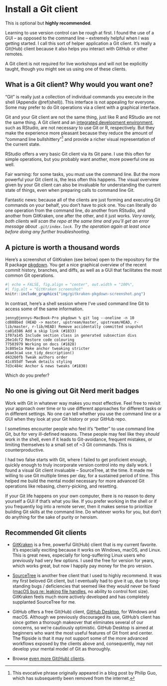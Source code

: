 # Install a Git client {#git-client}

This is optional but **highly recommended**.

Learning to use version control can be rough at first. I found the use of a GUI – as opposed to the command line – extremely helpful when I was getting started. I call this sort of helper application a Git client. It's really a Git(Hub) client because it also helps you interact with GitHub or other remotes.

A Git client is not required for live workshops and will not be explicitly taught, though you might see us using one of these clients.

## What is a Git client? Why would you want one?

"Git" is really just a collection of individual commands you execute in the shell (Appendix \@ref(shell)). This interface is not appealing for everyone. Some may prefer to do Git operations via a client with a graphical interface.

Git and your Git client are not the same thing, just like R and RStudio are not the same thing. A Git client and an [integrated development environment](https://en.wikipedia.org/wiki/Integrated_development_environment), such as RStudio, are not necessary to use Git or R, respectively. But they make the experience more pleasant because they reduce the amount of "command line bullshittery"[^1] and provide a richer visual representation of the current state.

[^1]: This evocative phrase originally appeared in a blog post by Philip Guo, which has subsequently been removed from the internet.

RStudio offers a very basic Git client via its Git pane. I use this often for simple operations, but you probably want another, more powerful one as well.

Fair warning: for some tasks, you must use the command line. But the more powerful your Git client is, the less often this happens. The visual overview given by your Git client can also be invaluable for understanding the current state of things, even when preparing calls to command line Git. 

Fantastic news: because all of the clients are just forming and executing Git commands on your behalf, you don't have to pick one.
You can literally do one operation from the command line, do another from RStudio, and another from GitKraken, one after the other, and it just works.
*Very rarely, both clients will scan the repo at the same time and you'll get an error message about `.git/index.lock`.
Try the operation again at least once before doing any further troubleshooting.*

## A picture is worth a thousand words

Here's a screenshot of GitKraken (see below) open to the repository for the R package [pkgdown](https://pkgdown.r-lib.org).
You get a nice graphical overview of the recent commit history, branches, and diffs, as well as a GUI that facilitates the most common Git operations.

```r
#| echo = FALSE, fig.align = "center", out.width = "100%",
#| fig.alt = "GitKraken screenshot"
knitr::include_graphics("img/gitkraken-pkgdown-screenshot.png")
```

In contrast, here's a shell session where I've used command line Git to access some of the same information.

```console
jenny@jennys-MacBook-Pro pkgdown % git log --oneline -n 10
cd888bed (HEAD -> master, upstream/master, upstream/HEAD, r-lib/master, r-lib/HEAD) Remove accidentally committed snapshot
ca01d386 Add a skip link (#1833)
1f07a145 Include section class in generated subsection divs
26e1dcf2 Restore code colouring
77503979 Working on docs (#1828)
3c805e1a Make anchor tweaking stricter
a6ae3ca4 use_tidy_description()
d43260fb Tweak authors order
41c855df Tweak details styling
7d3c484c Anchor & news tweaks (#1830)
```

Which do you prefer?

## No one is giving out Git Nerd merit badges

Work with Git in whatever way makes you most effective.
Feel free to revisit your approach over time or to use different approaches for different tasks or in different settings.
No one can tell whether you use the command line or a GUI when they look at your Git history or your GitHub repo.

I sometimes encounter people who feel it's "better" to use command line Git, but for very ill-defined reasons.
These people may feel like they *should* work in the shell, even if it leads to Git-avoidance, frequent mistakes, or limiting themselves to a small set of ~3 Git commands.
This is counterproductive.

I had two false starts with Git, where I failed to get proficient enough, quickly enough to truly incorporate version control into my daily work.
I found a visual Git client invaluable -- SourceTree, at the time.
It made me willing to use Git multiple times per day, for a sustained period of time.
This helped me build the mental model necessary for more advanced Git operations like rebasing, cherry-picking, and resetting.

If your Git life happens on your own computer, there is no reason to deny yourself a GUI if that's what you like.
If you prefer working in the shell or if you frequently log into a remote server, then it makes sense to prioritize building Git skills at the command line.
Do whatever works for you, but don't do anything for the sake of purity or heroism.

## Recommended Git clients

  * [GitKraken](https://www.gitkraken.com) is a free, powerful Git(Hub) client that is my current favorite. It's especially exciting because it works on Windows, macOS, and Linux. This is great news, especially for long-suffering Linux users who previously had very few options. I used the free for version for years, which works great, but now I happily pay money for the pro version.

  * [SourceTree](https://www.sourcetreeapp.com) is another free client that I used to highly recommend. It was my first beloved Git client, but I eventually had to give it up, due to long-standing bugs / deficiencies that seemed like they would never be fixed ([macOS bug re: leaking file handles](http://openradar.appspot.com/radar?id=1387401), no ability to control font size). GitKraken feels much more actively developed and has completely supplanted SourceTree for me.
  
  * GitHub offers a free Git(Hub) client, [GitHub Desktop](https://desktop.github.com/), for Windows and macOS. Although we previously discouraged its use, GitHub's client has since gotten a thorough makeover that eliminates several of our concerns, so we're cautiously optimistic. GitHub Desktop is aimed at beginners who want the most useful features of Git front and center. The flipside is that it may not support some of the more advanced workflows exposed by the clients above and, consequently, may not develop your mental model of Git as thoroughly.

  * Browse [even more Git(Hub) clients](http://git-scm.com/downloads/guis).
